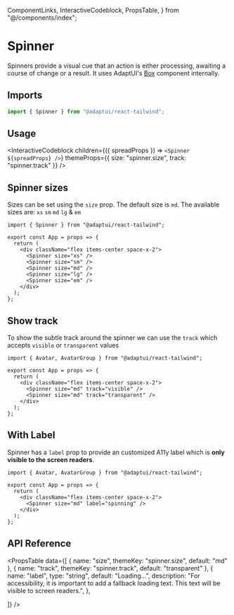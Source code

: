   ComponentLinks,
  InteractiveCodeblock,
  PropsTable,
} from "@/components/index";

# Spinner

Spinners provide a visual cue that an action is either processing, awaiting a
course of change or a result. It uses AdaptUI's
[Box](/docs/components/primitives/box) component internally.

<ComponentLinks github="spinner" theme="spinner" story="feedback-spinner" />

## Imports

```js
import { Spinner } from "@adaptui/react-tailwind";
```

## Usage

<InteractiveCodeblock
  children={({ spreadProps }) => `<Spinner ${spreadProps} />`}
  themeProps={{ size: "spinner.size", track: "spinner.track" }}
/>

## Spinner sizes

Sizes can be set using the `size` prop. The default size is `md`. The available
sizes are: `xs` `sm` `md` `lg` & `em`

<Codeblock live noInline>

```
import { Spinner } from "@adaptui/react-tailwind";

export const App = props => {
  return (
    <div className="flex items-center space-x-2">
      <Spinner size="xs" />
      <Spinner size="sm" />
      <Spinner size="md" />
      <Spinner size="lg" />
      <Spinner size="em" />
    </div>
  );
};
```

</Codeblock>

## Show track

To show the subtle track around the spinner we can use the `track` which accepts
`visible` or `transparent` values

<Codeblock live noInline>

```
import { Avatar, AvatarGroup } from "@adaptui/react-tailwind";

export const App = props => {
  return (
    <div className="flex items-center space-x-2">
      <Spinner size="md" track="visible" />
      <Spinner size="md" track="transparent" />
    </div>
  );
};
```

</Codeblock>

## With Label

Spinner has a `label` prop to provide an customized A11y label which is **only
visible to the screen readers**.

<Codeblock live noInline>

```
import { Avatar, AvatarGroup } from "@adaptui/react-tailwind";

export const App = props => {
  return (
    <div className="flex items-center space-x-2">
      <Spinner size="md" label="spinning" />
    </div>
  );
};
```

</Codeblock>

## API Reference

<PropsTable
  data={[
    { name: "size", themeKey: "spinner.size", default: "md" },
    { name: "track", themeKey: "spinner.track", default: "transparent" },
    {
      name: "label",
      type: "string",
      default: "Loading...",
      description: "For accessibility, it is important to add a fallback loading text. This text will be visible to screen readers.",
    },

]} />
